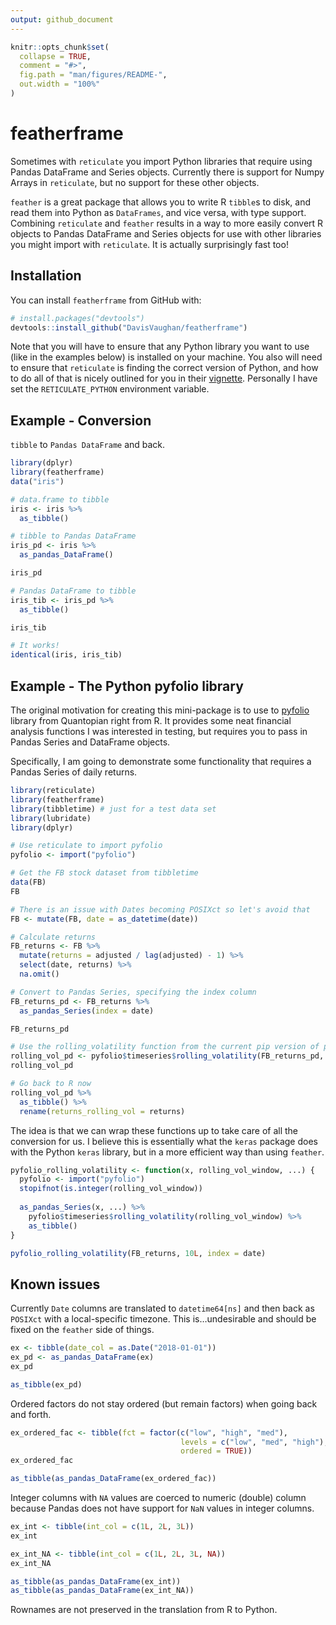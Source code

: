 ```yaml
---
output: github_document
---
```


<!-- README.md is generated from README.Rmd. Please edit that file -->

```r
knitr::opts_chunk$set(
  collapse = TRUE,
  comment = "#>",
  fig.path = "man/figures/README-",
  out.width = "100%"
)
```

# featherframe

Sometimes with `reticulate` you import Python libraries that require using 
Pandas DataFrame and Series objects. Currently there is support for Numpy 
Arrays in `reticulate`, but no support for these other objects. 

`feather` is a great package that allows you to write R `tibble`s to disk, and read them
into Python as `DataFrames`, and vice versa, with type support. Combining `reticulate` and `feather` results in a way to more easily convert R objects to Pandas DataFrame
and Series objects for use with other libraries you might import with `reticulate`.
It is actually surprisingly fast too!

## Installation

You can install `featherframe` from GitHub with:

```r
# install.packages("devtools")
devtools::install_github("DavisVaughan/featherframe")
```

Note that you will have to ensure that any Python library you want to use
(like in the examples below) is installed on your machine. You also will need
to ensure that `reticulate` is finding the correct version of Python, and how
to do all of that is nicely outlined for you in their [vignette](https://rstudio.github.io/reticulate/articles/versions.html). Personally
I have set the `RETICULATE_PYTHON` environment variable.

## Example - Conversion

`tibble` to `Pandas DataFrame` and back.

```r
library(dplyr)
library(featherframe)
data("iris")

# data.frame to tibble
iris <- iris %>%
  as_tibble()

# tibble to Pandas DataFrame
iris_pd <- iris %>%
  as_pandas_DataFrame()

iris_pd

# Pandas DataFrame to tibble
iris_tib <- iris_pd %>%
  as_tibble()

iris_tib

# It works!
identical(iris, iris_tib)
```

## Example - The Python pyfolio library

The original motivation for creating this mini-package is to use to [pyfolio](https://github.com/quantopian/pyfolio) library from Quantopian right from
R. It provides some neat financial analysis functions I was interested in testing,
but requires you to pass in Pandas Series and DataFrame objects.

Specifically, I am going to demonstrate some functionality that requires a Pandas Series
of daily returns.

```r
library(reticulate)
library(featherframe)
library(tibbletime) # just for a test data set
library(lubridate)
library(dplyr)

# Use reticulate to import pyfolio
pyfolio <- import("pyfolio")

# Get the FB stock dataset from tibbletime
data(FB)
FB

# There is an issue with Dates becoming POSIXct so let's avoid that
FB <- mutate(FB, date = as_datetime(date))

# Calculate returns
FB_returns <- FB %>%
  mutate(returns = adjusted / lag(adjusted) - 1) %>%
  select(date, returns) %>%
  na.omit()

# Convert to Pandas Series, specifying the index column
FB_returns_pd <- FB_returns %>%
  as_pandas_Series(index = date)

FB_returns_pd

# Use the rolling_volatility function from the current pip version of pyfolio
rolling_vol_pd <- pyfolio$timeseries$rolling_volatility(FB_returns_pd, rolling_vol_window = 10L)
rolling_vol_pd

# Go back to R now
rolling_vol_pd %>%
  as_tibble() %>%
  rename(returns_rolling_vol = returns)
```

The idea is that we can wrap these functions up to take care of all the conversion
for us. I believe this is essentially what the `keras` package does with the Python `keras`
library, but in a more efficient way than using `feather`.

```r
pyfolio_rolling_volatility <- function(x, rolling_vol_window, ...) {
  pyfolio <- import("pyfolio")
  stopifnot(is.integer(rolling_vol_window))
  
  as_pandas_Series(x, ...) %>%
    pyfolio$timeseries$rolling_volatility(rolling_vol_window) %>%
    as_tibble()
}

pyfolio_rolling_volatility(FB_returns, 10L, index = date)
```


## Known issues

Currently `Date` columns are translated to `datetime64[ns]` and then back as
`POSIXct` with a local-specific timezone. This is...undesirable and should be
fixed on the `feather` side of things.

```r
ex <- tibble(date_col = as.Date("2018-01-01"))
ex_pd <- as_pandas_DataFrame(ex)
ex_pd

as_tibble(ex_pd)
```

Ordered factors do not stay ordered (but remain factors) when going back and forth.

```r
ex_ordered_fac <- tibble(fct = factor(c("low", "high", "med"), 
                                      levels = c("low", "med", "high"), 
                                      ordered = TRUE))
ex_ordered_fac

as_tibble(as_pandas_DataFrame(ex_ordered_fac))
```

Integer columns with `NA` values are coerced to numeric (double) column because
Pandas does not have support for `NaN` values in integer columns.

```r
ex_int <- tibble(int_col = c(1L, 2L, 3L))
ex_int

ex_int_NA <- tibble(int_col = c(1L, 2L, 3L, NA))
ex_int_NA

as_tibble(as_pandas_DataFrame(ex_int))
as_tibble(as_pandas_DataFrame(ex_int_NA))
```

Rownames are not preserved in the translation from R to Python.
